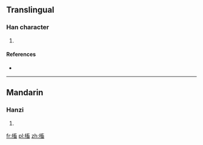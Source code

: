 ==Translingual==

===Han character===
{{Han char|rn=75|rad=木|as=10|sn=14|four=|canj=木卜女田 (DYVW)}}

# {{defn|Han|sort=木10}}

====References====
* {{Han ref|kx=0546.230|dkj=15332|hdz=21269.010|uh=69D2|ud=27090}}

----

==Mandarin==

===Hanzi===
{{cmn-hanzi|pin=[[xù]] ([[xu4]])|wg=hsü<sup>4</sup>}}

# {{defn|Mandarin|sort=木10}}

[[fr:槒]]
[[pl:槒]]
[[zh:槒]]